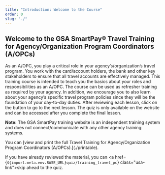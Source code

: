 ```yaml
---
title: "Introduction: Welcome to the Course"
order: 0
slug: "./"
---
```


## Welcome to the GSA SmartPay® Travel Training for Agency/Organization Program Coordinators (A/OPCs)

As an A/OPC, you play a critical role in your agency’s/organization’s travel program. You work with the card/account holders, the bank and other key stakeholders to ensure that all travel accounts are effectively managed.
This training course is intended to teach you the basics about your roles and responsibilities as an A/OPC. The course can be used as refresher training as required by your agency. In addition, we encourage you to also learn about your agency’s specific travel program policies since they will be the foundation of your day-to-day duties. After reviewing each lesson, click on the button to go to the next lesson. The quiz is only available on the website and can be accessed after you complete the final lesson. 

**Note:** The GSA SmartPay training website is an independent training system and does not connect/communicate with any other agency training systems. 

<SummaryBox>
  You can [view and print the full Travel Training for Agency/Organization Program Coordinators (A/OPCs).](./printable).

  If you have already reviewed the material, you can <a href={`${import.meta.env.BASE_URL}quiz/training_travel_pc`} class="usa-link">skip ahead to the quiz</a>. 
</SummaryBox>
